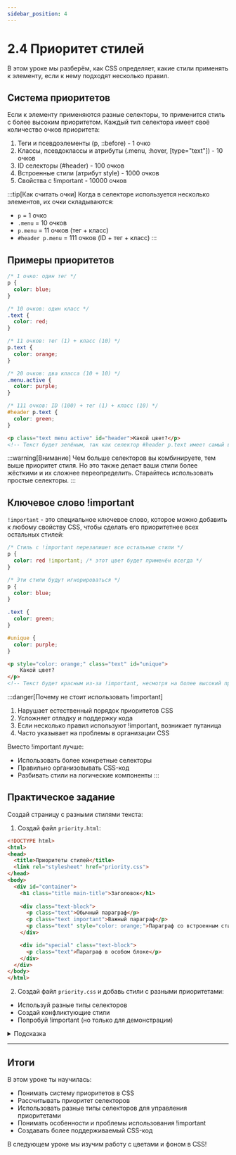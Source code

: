 ```yaml
---
sidebar_position: 4
---
```


# 2.4 Приоритет стилей

В этом уроке мы разберём, как CSS определяет, какие стили применять к элементу, если к нему подходят несколько правил.

## Система приоритетов

Если к элементу применяются разные селекторы, то применится стиль с более высоким приоритетом. Каждый тип селектора имеет своё количество очков приоритета:

1. Теги и псевдоэлементы (p, ::before) - 1 очко
2. Классы, псевдоклассы и атрибуты (.menu, :hover, [type="text"]) - 10 очков
3. ID селекторы (#header) - 100 очков
4. Встроенные стили (атрибут style) - 1000 очков
5. Свойства с !important - 10000 очков

:::tip[Как считать очки]
Когда в селекторе используется несколько элементов, их очки складываются:
- `p` = 1 очко
- `.menu` = 10 очков
- `p.menu` = 11 очков (тег + класс)
- `#header p.menu` = 111 очков (ID + тег + класс)
:::

## Примеры приоритетов

```css
/* 1 очко: один тег */
p {
  color: blue;
}

/* 10 очков: один класс */
.text {
  color: red;
}

/* 11 очков: тег (1) + класс (10) */
p.text {
  color: orange;
}

/* 20 очков: два класса (10 + 10) */
.menu.active {
  color: purple;
}

/* 111 очков: ID (100) + тег (1) + класс (10) */
#header p.text {
  color: green;
}
```

```html
<p class="text menu active" id="header">Какой цвет?</p>
<!-- Текст будет зелёным, так как селектор #header p.text имеет самый высокий приоритет (111 очков) -->
```

:::warning[Внимание]
Чем больше селекторов вы комбинируете, тем выше приоритет стиля. Но это также делает ваши стили более жёсткими и их сложнее переопределить. Старайтесь использовать простые селекторы.
:::

## Ключевое слово !important

`!important` - это специальное ключевое слово, которое можно добавить к любому свойству CSS, чтобы сделать его приоритетнее всех остальных стилей:

```css
/* Стиль с !important перезапишет все остальные стили */
p {
  color: red !important; /* этот цвет будет применён всегда */
}

/* Эти стили будут игнорироваться */
p {
  color: blue;
}

.text {
  color: green;
}

#unique {
  color: purple;
}
```

```html
<p style="color: orange;" class="text" id="unique">
    Какой цвет?
</p>
<!-- Текст будет красным из-за !important, несмотря на более высокий приоритет других селекторов -->
```

:::danger[Почему не стоит использовать !important]
1. Нарушает естественный порядок приоритетов CSS
2. Усложняет отладку и поддержку кода
3. Если несколько правил используют !important, возникает путаница
4. Часто указывает на проблемы в организации CSS

Вместо !important лучше:
- Использовать более конкретные селекторы
- Правильно организовывать CSS-код
- Разбивать стили на логические компоненты
:::

## Практическое задание

Создай страницу с разными стилями текста:

1. Создай файл `priority.html`:
```html
<!DOCTYPE html>
<html>
<head>
  <title>Приоритеты стилей</title>
  <link rel="stylesheet" href="priority.css">
</head>
<body>
  <div id="container">
    <h1 class="title main-title">Заголовок</h1>
    
    <div class="text-block">
      <p class="text">Обычный параграф</p>
      <p class="text important">Важный параграф</p>
      <p class="text" style="color: orange;">Параграф со встроенным стилем</p>
    </div>

    <div id="special" class="text-block">
      <p class="text">Параграф в особом блоке</p>
    </div>
  </div>
</body>
</html>
```

2. Создай файл `priority.css` и добавь стили с разными приоритетами:
- Используй разные типы селекторов
- Создай конфликтующие стили
- Попробуй !important (но только для демонстрации)

<details>
  <summary>Подсказка</summary>

  ```css
  /* Базовые стили */
  p {
    color: black;
    font-size: 16px;
  }

  /* Стили для блоков */
  .text-block {
    padding: 20px;
    background-color: #f8f9fa;
  }

  /* Стили для текста */
  .text {
    color: blue;
  }

  /* Комбинация селекторов */
  .text-block .text {
    color: green;
  }

  /* Использование ID */
  #special .text {
    color: purple;
  }

  /* Важный текст */
  .text.important {
    color: red;
    font-weight: bold;
  }

  /* Демонстрация !important */
  .text {
    font-style: normal !important;
  }
  ```
</details>

---

## Итоги

В этом уроке ты научилась:
- Понимать систему приоритетов в CSS
- Рассчитывать приоритет селекторов
- Использовать разные типы селекторов для управления приоритетами
- Понимать особенности и проблемы использования !important
- Создавать более поддерживаемый CSS-код

В следующем уроке мы изучим работу с цветами и фоном в CSS! 
